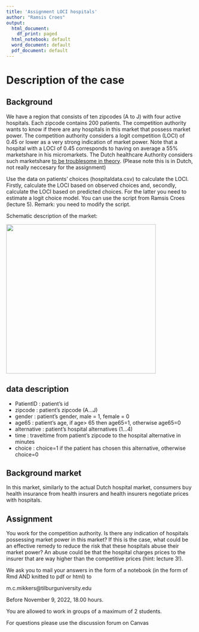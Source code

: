 ```yaml
---
title: 'Assignment LOCI hospitals'
author: "Ramsis Croes"
output:
  html_document:
    df_print: paged
  html_notebook: default
  word_document: default
  pdf_document: default
---
```


# Description of the case

## Background

We have a region that consists of ten zipcodes (A to J) with four active hospitals. Each zipcode contains 200 patients. The competition authority wants to know if there are any hospitals in this market that possess market power. The competition authority considers a logit competition (LOCI) of 0.45 or lower as a very strong indication of market power. Note that a hospital with a LOCI of 0.45 corresponds to having on average a 55% marketshare in his micromarkets. The Dutch healthcare Authority considers such marketshare [to be troublesome in theory](https://puc.overheid.nl/PUC/Handlers/DownloadDocument.ashx?identifier=PUC_12602_22&versienummer=1&type=pdf&ValChk=BpXjQ5cfMdMAtJ9mXWwhX8UtcJrYTwhXkmeb1fKvw5g1). (Please note this is in Dutch, not really neccesary for the assignment)


Use the data on patients’ choices (hospitaldata.csv) to calculate the LOCI. Firstly, calculate the LOCI based on observed choices and, secondly, calculate the LOCI based on predicted choices. For the latter you need to estimate a logit choice model. You can use the script from Ramsis Croes (lecture 5). Remark: you need to modify the script.  

Schematic description of the market:

<img src="diagram.png" width="400">

## data description

- PatientID   : patient's id
- zipcode     : patient's zipcode (A...J)  
- gender      : patient’s gender, male = 1, female = 0 
- age65       : patient’s age, if age> 65 then age65=1, otherwise age65=0
- alternative : patient's hospital alternatives (1...4) 
- time        : traveltime from patient's zipcode to the hospital alternative in minutes
- choice      : choice=1 if the patient has chosen this alternative, otherwise choice=0

## Background market
In this market, similarly to the actual Dutch hospital market, consumers buy health insurance from health insurers and health insurers negotiate prices with hospitals. 

## Assignment

You work for the competition authority. Is there any indication of hospitals possessing market power in this market?  If this is the case, what could be an effective remedy to reduce the risk that these hospitals abuse their market power? An abuse could be that the hospital charges prices to the insurer that are way higher than the competitive prices (hint: lecture 3!).



We ask you to mail your answers in the form of a notebook (in the form of Rmd AND knitted to pdf or html) to

m.c.mikkers@tilburguniversity.edu

Before November 9, 2022, 18.00 hours.



You are allowed to work in groups of a maximum of 2 students.

For questions please use the discussion forum on Canvas




